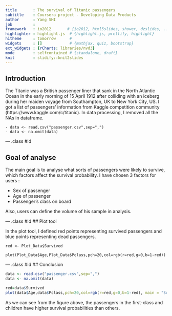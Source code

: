 ```yaml
---
title       : The survival of Titanic passengers
subtitle    : Coursera project - Developing Data Products
author      : Yang SHI
job         : 
framework   : io2012       # {io2012, html5slides, shower, dzslides, ...}
highlighter : highlight.js  # {highlight.js, prettify, highlight}
hitheme     : tomorrow      # 
widgets     : []            # {mathjax, quiz, bootstrap}
ext_widgets : {rCharts: libraries/nvd3}
mode        : selfcontained # {standalone, draft}
knit        : slidify::knit2slides
---
```


## Introduction

The Titanic was a British passenger liner that sank in the North Atlantic Ocean in the early morning of 15 April 1912 after colliding with an iceberg during her maiden voyage from Southampton, UK to New York City, US. I got a list of passengers' information from Kaggle competition community (https://www.kaggle.com/c/titanic). In data processing, I removed all the NAs in dataframe.

```
- data <- read.csv("passenger.csv",sep=",")
- data <- na.omit(data)
```


--- .class #id 

## Goal of analyse

The main goal is to analyse what sorts of passengers were likely to survive, which factors affect the survival probability. I have chosen 3 factors for users :

- Sex of passenger
- Age of passenger
- Passenger's class on board

Also, users can define the volume of his sample in analysis. 

--- .class #id 
## Plot tool

In the plot tool, I defined red points representing survived passengers and blue points representing dead passengers.
```
red <- Plot_Data$Survived

plot(Plot_Data$Age,Plot_Data$Pclass,pch=20,col=rgb(r=red,g=0,b=1-red))

```

--- .class #id 
## Conclusion


```r
data <- read.csv("passenger.csv",sep=",")
data <- na.omit(data)

red=data$Survived
plot(data$Age,data$Pclass,pch=20,col=rgb(r=red,g=0,b=1-red), main = "Survived (red) and dead (blue) passengers", ylab = "Passenger's class on board", xlab = "Age of passenger")
```
As we can see from the figure above, the passengers in the first-class and children have higher survival probabilities than others.



